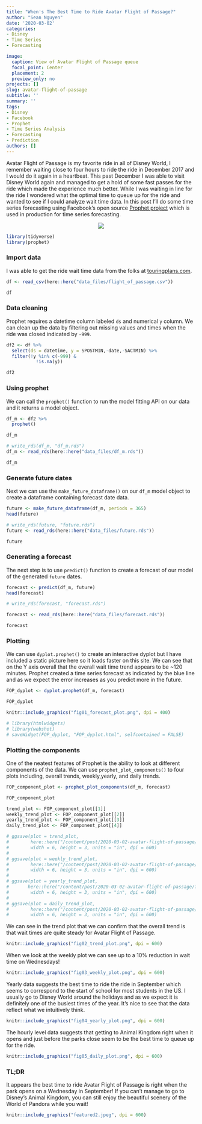 ```yaml
---
title: "When's The Best Time to Ride Avatar Flight of Passage?"
author: "Sean Nguyen"
date: '2020-03-02'
categories:
- Disney
- Time Series
- Forecasting

image:
  caption: View of Avatar Flight of Passage queue
  focal_point: Center
  placement: 2
  preview_only: no
projects: []
slug: avatar-flight-of-passage
subtitle: ''
summary: ''
tags:
- Disney
- Facebook
- Prophet
- Time Series Analysis
- Forecasting
- Prediction
authors: []
---
```


Avatar Flight of Passage is my favorite ride in all of Disney World, I remember waiting close to four hours to ride the ride in December 2017 and I would do it again in a heartbeat. This past December I was able to visit Disney World again and managed to get a hold of some fast passes for the ride which made the experience much better. While I was waiting in line for the ride I wondered what the optimal time to queue up for the ride and wanted to see if I could analyze wait time data.  In this post I'll do some time series forecasting using Facebook's open source [Prophet project](https://facebook.github.io/prophet/) which is used in production for time series forecasting. 

<p align="center">
  <img  src="https://media.giphy.com/media/IgvDT9ucE1tlcgvgO2/giphy.gif">
</p>


```r
library(tidyverse)
library(prophet)
```

### Import data

I was able to get the ride wait time data from the folks at [touringplans.com](https://touringplans.com/walt-disney-world/crowd-calendar#DataSets).
```r
df <- read_csv(here::here("data_files/flight_of_passage.csv")) 

df
```


### Data cleaning
Prophet requires a datetime column labeled `ds` and numerical `y` column.  We can clean up the data by filtering out missing values and times when the ride was closed indicated by `-999`.
```r
df2 <- df %>% 
  select(ds = datetime, y = SPOSTMIN,-date,-SACTMIN) %>% 
  filter(!y %in% c(-999) &
           !is.na(y))

df2
```


### Using prophet
We can call the `prophet()` function to run the model fitting API on our data and it returns a model object.
```r
df_m <- df2 %>%
  prophet()

df_m
```

```r
# write_rds(df_m, "df_m.rds")
df_m <- read_rds(here::here("data_files/df_m.rds"))

df_m
```


### Generate future dates
Next we can use the `make_future_dataframe()` on our `df_m` model  object to create a dataframe containing forecast date data.
```r
future <- make_future_dataframe(df_m, periods = 365)
head(future)

```

```r
# write_rds(future, "future.rds")
future <- read_rds(here::here("data_files/future.rds"))

future
```


### Generating a forecast
The next step is to use `predict()` function to create a forecast of our model of the generated `future` dates.
```r
forecast <- predict(df_m, future)
head(forecast)
```


```r
# write_rds(forecast, "forecast.rds")

forecast <- read_rds(here::here("data_files/forecast.rds"))

forecast
```

### Plotting
We can use `dyplot.prophet()` to create an interactive dyplot but I have included a static picture here so it loads faster on this site.  We can see that on the Y axis overall that the overall wait time trend appears to be ~120 minutes.  Prophet created a time series forecast as indicated by the blue line and as we expect the error increases as you predict more in the future.  
```r
FOP_dyplot <- dyplot.prophet(df_m, forecast)

FOP_dyplot
```

```r
knitr::include_graphics("fig01_forecast_plot.png", dpi = 400)
```


```r
# library(htmlwidgets)
# library(webshot)
# saveWidget(FOP_dyplot, "FOP_dyplot.html", selfcontained = FALSE)
```

### Plotting the components
One of the neatest features of Prophet is the ability to look at different components of the data.  We can use `prophet_plot_components()` to four plots including, overall trends, weekly,yearly, and  daily trends.
```r
FOP_component_plot <- prophet_plot_components(df_m, forecast)

FOP_component_plot
```

```r
trend_plot <- FOP_component_plot[[1]]
weekly_trend_plot <- FOP_component_plot[[2]]
yearly_trend_plot <- FOP_component_plot[[3]]
daily_trend_plot <- FOP_component_plot[[4]]

# ggsave(plot = trend_plot, 
#        here::here("/content/post/2020-03-02-avatar-flight-of-passage/fig02_trend_plot.png"),
#        width = 6, height = 3, units = "in", dpi = 600)
# 
# ggsave(plot = weekly_trend_plot, 
#        here::here("/content/post/2020-03-02-avatar-flight-of-passage/fig03_weekly_plot.png"),
#        width = 6, height = 3, units = "in", dpi = 600)
# 
# ggsave(plot = yearly_trend_plot, 
#       here::here("/content/post/2020-03-02-avatar-flight-of-passage/fig04_yearly_plot.png"),
#        width = 6, height = 3, units = "in", dpi = 600)
# 
# ggsave(plot = daily_trend_plot, 
#        here::here("/content/post/2020-03-02-avatar-flight-of-passage/fig05_daily_plot.png"),
#        width = 6, height = 3, units = "in", dpi = 600)
```


We can see in the trend plot that we can confirm that the overall trend is that wait times are quite steady for Avatar Flight of Passage.

```r
knitr::include_graphics("fig02_trend_plot.png", dpi = 600)
```

When we look at the weekly plot we can see up to a 10% reduction in wait time  on Wednesdays!
```r
knitr::include_graphics("fig03_weekly_plot.png", dpi = 600)
```

Yearly data suggests the best time to ride the ride in September which seems to correspond to the start of school for most students in the US.  I usually go to Disney World around the holidays and as we expect it is definitely one of the busiest times of the year.  It's nice to see that the data reflect what we intuitively think.
```r
knitr::include_graphics("fig04_yearly_plot.png", dpi = 600)
```
The hourly level data suggests that getting to Animal Kingdom right when it opens and just before the parks close seem to be the best time to queue up for the ride.
```r
knitr::include_graphics("fig05_daily_plot.png", dpi = 600)
```
### TL;DR  

It appears the best time to ride Avatar Flight of Passage is right when the park opens on a Wednesday in September!  If you can't manage to go to Disney's Animal Kingdom, you can still enjoy the beautiful scenery of the World of Pandora while you wait!
```r
knitr::include_graphics("featured2.jpeg", dpi = 600)
```


